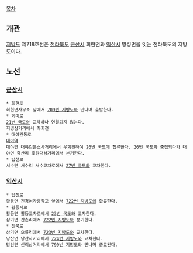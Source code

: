 [[목차]]
== 개관 ==
[[지방도]] 제718호선은 [[전라북도]] [[군산시]] 회현면과 [[익산시]] 망성면을 잇는 전라북도의 지방도이다.

== 노선 ==
=== [[군산시]] ===
 * 회현로
 회현면사무소 앞에서 [[709번 지방도]]와 만나며 출발한다.
 * 회미로
 [[21번 국도]]와 교차하나 연결되지 않는다.
 지경삼거리에서 좌회전
 * 대야관통로
 [[대야역]]
 대야면 대야검문소사거리에서 우회전하여 [[26번 국도]]에 합류한다. 26번 국도와 중첩되다가 대야면 죽산리 호원대삼거리에서 분기한다.
 * 탑천로
 서수면 서수리 서수교차로에서 [[27번 국도]]와 교차한다.
=== [[익산시]] ===
 * 탑천로
 황등면 진경여자중학교 앞에서 [[722번 지방도]]와 합류한다.
 * 황등서로
 황등면 황등교차로에서 [[23번 국도]]와 교차한다.
 삼기면 간촌리에서 [[722번 지방도]]와 분기한다.
 * 진북로
 삼기면 오룡리에서 [[723번 지방도]]와 교차한다.
 낭산면 낭산사거리에서 [[724번 지방도]]와 교차한다.
 망선면 신리삼거리에서 [[799번 지방도]]와 만나며 종료된다.
